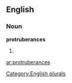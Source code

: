 ==English==

===Noun===
'''protruberances'''

# {{plural of|[[protruberance]]}}

[[Category:English plurals]]

[[ar:protruberances]]